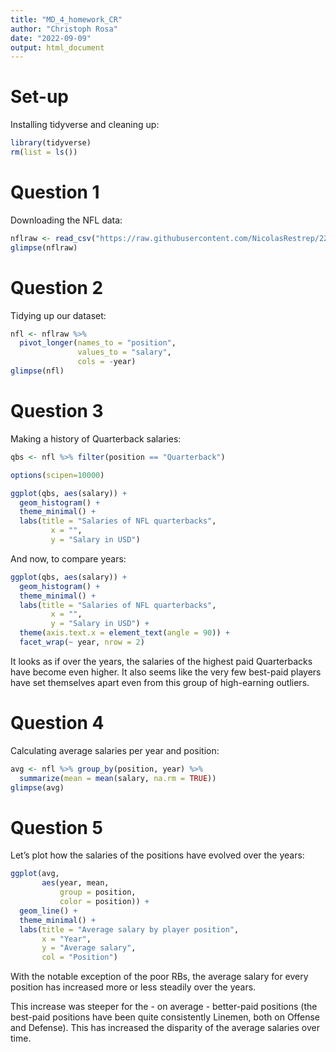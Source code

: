 ```yaml
---
title: "MD_4_homework_CR"
author: "Christoph Rosa"
date: "2022-09-09"
output: html_document
---
```


# Set-up

Installing tidyverse and cleaning up:
```r
library(tidyverse)
rm(list = ls())
```


# Question 1

Downloading the NFL data:
```r
nflraw <- read_csv("https://raw.githubusercontent.com/NicolasRestrep/223_course/main/Data/nfl_salaries.csv")
glimpse(nflraw)
```


# Question 2

Tidying up our dataset:
```r
nfl <- nflraw %>% 
  pivot_longer(names_to = "position",
               values_to = "salary",
               cols = -year)
glimpse(nfl)
```


# Question 3

Making a history of Quarterback salaries:
```r
qbs <- nfl %>% filter(position == "Quarterback") 

options(scipen=10000)

ggplot(qbs, aes(salary)) +
  geom_histogram() + 
  theme_minimal() +
  labs(title = "Salaries of NFL quarterbacks",
         x = "",
         y = "Salary in USD")

```

And now, to compare years:
```r
ggplot(qbs, aes(salary)) +
  geom_histogram() + 
  theme_minimal() +
  labs(title = "Salaries of NFL quarterbacks",
         x = "",
         y = "Salary in USD") +
  theme(axis.text.x = element_text(angle = 90)) +
  facet_wrap(~ year, nrow = 2)
```

It looks as if over the years, the salaries of the highest paid Quarterbacks have become even higher. It also seems like the very few best-paid players have set themselves apart even from this group of high-earning outliers. 


# Question 4

Calculating average salaries per year and position:
```r
avg <- nfl %>% group_by(position, year) %>% 
  summarize(mean = mean(salary, na.rm = TRUE))
glimpse(avg)
```


# Question 5

Let's plot how the salaries of the positions have evolved over the years:

```r
ggplot(avg,
       aes(year, mean, 
           group = position,
           color = position)) +
  geom_line() +
  theme_minimal() +
  labs(title = "Average salary by player position",
       x = "Year",
       y = "Average salary",
       col = "Position")
```

With the notable exception of the poor RBs, the average salary for every position has increased more or less steadily over the years.

This increase was steeper for the - on average - better-paid positions (the best-paid positions have been quite consistently Linemen, both on Offense and Defense). This has increased the disparity of the average salaries over time. 




